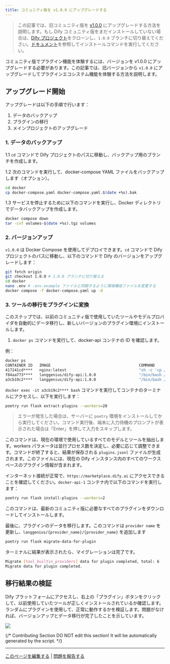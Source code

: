 ```yaml
---
title: コミュニティ版を v1.0.0 にアップグレードする
---
```



> この記事では、旧コミュニティ版を [v1.0.0](https://github.com/langgenius/dify/releases/tag/1.0.0) にアップグレードする方法を説明します。もし Dify コミュニティ版をまだインストールしていない場合は、[Dify プロジェクト](https://github.com/langgenius/dify)をクローンし、`1.0.0` ブランチに切り替えてください。[ドキュメント](/ja-jp/getting-started/install-self-hosted/docker-compose)を参照してインストールコマンドを実行してください。

コミュニティ版でプラグイン機能を体験するには、バージョンを v1.0.0 にアップグレードする必要があります。この記事では、旧バージョンから `v1.0.0` にアップグレードしてプラグインエコシステム機能を体験する方法を説明します。

## アップグレード開始

アップグレードは以下の手順で行います：

1. データのバックアップ
2. プラグインの移行
3. メインプロジェクトのアップグレード

### 1. データのバックアップ

1.1 `cd` コマンドで Dify プロジェクトのパスに移動し、バックアップ用のブランチを作成します。

1.2 次のコマンドを実行して、docker-compose YAML ファイルをバックアップします（オプション）。

```bash
cd docker
cp docker-compose.yaml docker-compose.yaml.$(date +%s).bak
```

1.3 サービスを停止するために以下のコマンドを実行し、Docker ディレクトリでデータバックアップを作成します。

```bash
docker compose down
tar -cvf volumes-$(date +%s).tgz volumes
```

### 2. バージョンアップ

`v1.0.0` は Docker Compose を使用してデプロイできます。`cd` コマンドで Dify プロジェクトのパスに移動し、以下のコマンドで Dify のバージョンをアップグレードします：

```bash
git fetch origin
git checkout 1.0.0 # 1.0.0 ブランチに切り替える
cd docker
nano .env # .env.example ファイルと同期するように環境構成ファイルを変更する
docker compose -f docker-compose.yaml up -d
```

### 3. ツールの移行をプラグインに変換

このステップでは、以前のコミュニティ版で使用していたツールやモデルプロバイダを自動的にデータ移行し、新しいバージョンのプラグイン環境にインストールします。

1. `docker ps` コマンドを実行して、docker-api コンテナの ID を確認します。

例：

```bash
docker ps
CONTAINER ID   IMAGE                                       COMMAND                  CREATED       STATUS                 PORTS                                                                                                                             NAMES
417241cd****   nginx:latest                                "sh -c 'cp /docker-e…"   3 hours ago   Up 3 hours             0.0.0.0:80->80/tcp, :::80->80/tcp, 0.0.0.0:443->443/tcp, :::443->443/tcp                                                          docker-nginx-1
f84aa773****   langgenius/dify-api:1.0.0                   "/bin/bash /entrypoi…"   3 hours ago   Up 3 hours             5001/tcp                                                                                                                          docker-worker-1
a3cb19c2****   langgenius/dify-api:1.0.0                   "/bin/bash /entrypoi…"   3 hours ago   Up 3 hours             5001/tcp                                                                                                                          docker-api-1
```

`docker exec -it a3cb19c2**** bash` コマンドを実行してコンテナのターミナルにアクセスし、以下を実行します：

```bash
poetry run flask extract-plugins --workers=20
```

> エラーが発生した場合は、サーバーに `poetry` 環境をインストールしてから実行してください。コマンド実行後、端末に入力待機のプロンプトが表示された場合は「Enter」を押して入力をスキップします。

このコマンドは、現在の環境で使用しているすべてのモデルとツールを抽出します。workers パラメータは並行プロセス数を決定し、必要に応じて調整できます。コマンドが終了すると、結果が保存される `plugins.jsonl` ファイルが生成されます。このファイルには、現在の Dify インスタンス内のすべてのワークスペースのプラグイン情報が含まれます。

インターネット接続が正常で、`https://marketplace.dify.ai` にアクセスできることを確認してください。`docker-api-1` コンテナ内で以下のコマンドを実行します：

```bash
poetry run flask install-plugins --workers=2
```

このコマンドは、最新のコミュニティ版に必要なすべてのプラグインをダウンロードしてインストールします。

最後に、プラグインのデータを移行します。このコマンドは `provider name` を更新し、`langgenius/{provider_name}/{provider_name}` を追加します

```bash
poetry run flask migrate-data-for-plugin
```

ターミナルに結果が表示されたら、マイグレーションは完了です。

```bash
Migrate [tool_builtin_providers] data for plugin completed, total: 6
Migrate data for plugin completed.
```

## 移行結果の検証

Dify プラットフォームにアクセスし、右上の「プラグイン」ボタンをクリックして、以前使用していたツールが正しくインストールされているか確認します。ランダムにプラグインを使用して、正常に動作するかを検証します。問題がなければ、バージョンアップとデータ移行が完了したことを示しています。

![](https://assets-docs.dify.ai/2025/02/6467b3578d3d3e96510f50a09442d5a5.png)

{/*
Contributing Section
DO NOT edit this section!
It will be automatically generated by the script.
*/}

---

[このページを編集する](https://github.com/langgenius/dify-docs/edit/main/ja-jp/development/migration/migrate-to-v1.mdx) | [問題を報告する](https://github.com/langgenius/dify-docs/issues/new?template=docs.yml)

